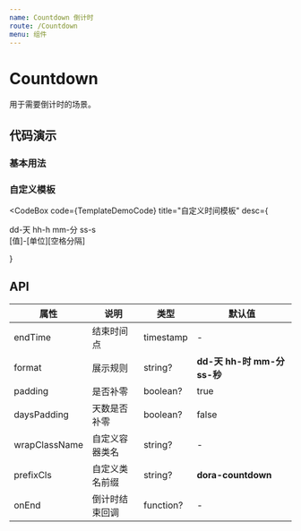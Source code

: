 ```yaml
---
name: Countdown 倒计时
route: /Countdown
menu: 组件
---
```





# Countdown

用于需要倒计时的场景。

## 代码演示

### 基本用法

<CodeBox code={BasicDemoCode} title="倒计时3天">
  <BasicDemo></BasicDemo>
</CodeBox>

### 自定义模板

<CodeBox
  code={TemplateDemoCode}
  title="自定义时间模板"
  desc={
    <p>
      dd-天&nbsp;hh-h&nbsp;mm-分&nbsp;ss-s <br />
      [值]-[单位][空格分隔]
    </p>
  }
>
  <TemplateDemo></TemplateDemo>
</CodeBox>

## API

| 属性          | 说明           | 类型      | 默认值                      |
| ------------- | -------------- | --------- | --------------------------- |
| endTime       | 结束时间点     | timestamp | -                           |
| format        | 展示规则       | string?   | **dd-天 hh-时 mm-分 ss-秒** |
| padding       | 是否补零       | boolean?  | true                        |
| daysPadding   | 天数是否补零   | boolean?  | false                       |
| wrapClassName | 自定义容器类名 | string?   | -                           |
| prefixCls     | 自定义类名前缀 | string?   | **dora-countdown**          |
| onEnd         | 倒计时结束回调 | function? | -                           |
